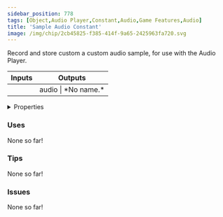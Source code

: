 ```yaml
---
sidebar_position: 778
tags: [Object,Audio Player,Constant,Audio,Game Features,Audio]
title: 'Sample Audio Constant'
image: /img/chip/2cb45825-f385-414f-9a65-2425963fa720.svg
---
```


Record and store custom a custom audio sample, for use with the Audio Player.



<IChip uuid="2cb45825-f385-414f-9a65-2425963fa720"/>

<table><thead><tr><th>Inputs</th><th>Outputs</th></tr></thead><tbody><tr><td /><td>audio | *No name.*</td></tr></tbody></table>

<details>
  <summary>Properties</summary>
  <div>
    <div>
    <table>
      <tbody>
        <tr>
          <td>Is beta required?</td>
          <td>No</td>
        </tr>
        <tr>
          <td>Is chip a trolling risk?</td>
          <td>No</td>
        </tr>
        <tr>
          <td>Is chip a role assignment risk?</td>
          <td>No</td>
        </tr>
        <tr>
          <td>Chip UUID</td>
          <td>2cb45825-f385-414f-9a65-2425963fa720</td>
        </tr>
        <tr>
          <td>Room availability</td>
          <td>Available everywhere</td>
        </tr>
      </tbody>
    </table>
    </div>
  </div>
</details>

### Uses

None so far!

### Tips

None so far!

### Issues

None so far!